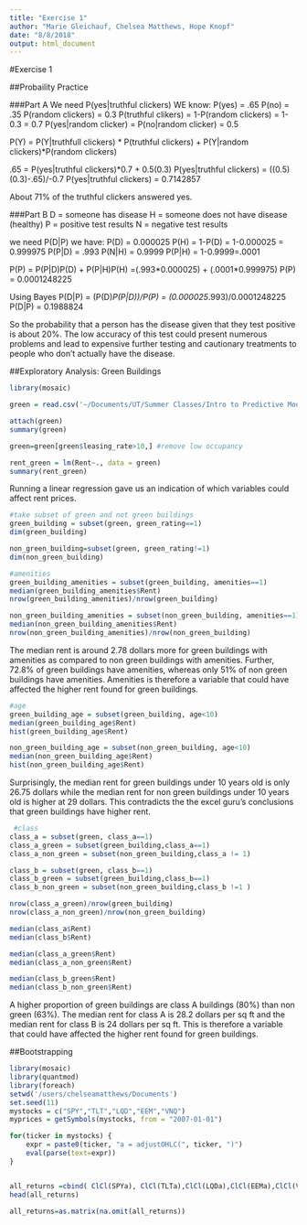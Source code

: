 ```yaml
---
title: "Exercise 1"
author: "Marie Gleichauf, Chelsea Matthews, Hope Knopf"
date: "8/8/2018"
output: html_document
---
```


#Exercise 1

##Probaility Practice

###Part A
We need P(yes|truthful clickers) 
WE know:
P(yes) = .65
P(no) = .35
P(random clickers) = 0.3
P(truthful clikers) = 1-P(random clickers) = 1-0.3 = 0.7
P(yes|random clicker) = P(no|random clicker) = 0.5

P(Y) = P(Y|truthfull clickers) \* P(truthful clickers) + P(Y|random clickers)*P(random clickers)

.65 = P(yes|truthful clickers)*0.7 + 0.5(0.3)
P(yes|truthful clickers) = ((0.5)(0.3)-.65)/-0.7 
P(yes|truthful clickers) = 0.7142857

About 71% of the truthful clickers answered yes. 

###Part B
D = someone has disease
H = someone does not have disease (healthy)
P = positive test results
N = negative test results

we need P(D|P)
we have:
P(D) = 0.000025
P(H) = 1-P(D) = 1-0.000025 = 0.999975
P(P|D) = .993
P(N|H) = 0.9999 
P(P|H) = 1-0.9999=.0001 

P(P) = P(P|D)P(D) + P(P|H)P(H)
     =(.993\*0.000025) + (.0001*0.999975)
P(P) = 0.0001248225

Using Bayes 
P(D|P) = (P(D)*P(P|D))/P(P)
       = (0.000025*.993)/0.0001248225
P(D|P) =  0.1988824

So the probability that a person has the disease given that they test positive is about 20%. The low accuracy of this test could present numerous problems and lead to expensive further testing and cautionary treatments to people who don't actually have the disease. 

##Exploratory Analysis: Green Buildings
```r
library(mosaic)

green = read.csv('~/Documents/UT/Summer Classes/Intro to Predictive Modeling/Part 2/HW 1/greenbuildings.csv')

attach(green)
summary(green)
```

```r
green=green[green$leasing_rate>10,] #remove low occupancy
```

```r
rent_green = lm(Rent~., data = green)
summary(rent_green)
```
Running a linear regression gave us an indication of which variables could affect rent prices.

```r
#take subset of green and not green buildings
green_building = subset(green, green_rating==1)
dim(green_building)

non_green_building=subset(green, green_rating!=1)
dim(non_green_building)
```

```r
#amenities
green_building_amenities = subset(green_building, amenities==1)
median(green_building_amenities$Rent)
nrow(green_building_amenities)/nrow(green_building)

non_green_building_amenities = subset(non_green_building, amenities==1)
median(non_green_building_amenities$Rent)
nrow(non_green_building_amenities)/nrow(non_green_building)
```
The median rent is around 2.78 dollars more for green buildings with amenities as compared to non green buildings with amenities. Further, 72.8% of green buildings have amenities, whereas only 51% of non green buildings have amenities. Amenities is therefore a variable that could have affected the higher rent found for green buildings.

```r
#age
green_building_age = subset(green_building, age<10)
median(green_building_age$Rent)
hist(green_building_age$Rent)

non_green_building_age = subset(non_green_building, age<10)
median(non_green_building_age$Rent)
hist(non_green_building_age$Rent)
```
Surprisingly, the median rent for green buildings under 10 years old is only 26.75 dollars while the median rent for non green buildings under 10 years old is higher at 29 dollars. This contradicts the the excel guru's conclusions that green buildings have higher rent.

```r
 #class 
class_a = subset(green, class_a==1)
class_a_green = subset(green_building,class_a==1)
class_a_non_green = subset(non_green_building,class_a != 1)

class_b = subset(green, class_b==1)
class_b_green = subset(green_building,class_b==1)
class_b_non_green = subset(non_green_building,class_b !=1 )

nrow(class_a_green)/nrow(green_building)
nrow(class_a_non_green)/nrow(non_green_building)

median(class_a$Rent)
median(class_b$Rent)

median(class_a_green$Rent)
median(class_a_non_green$Rent)

median(class_b_green$Rent)
median(class_b_non_green$Rent)
```
A higher proportion of green buildings are class A buildings (80%) than non green (63%).  The median rent for class A is 28.2 dollars per sq ft and the median rent for class B is 24 dollars per sq ft. This is therefore a variable that could have affected the higher rent found for green buildings.

##Bootstrapping
```r
library(mosaic)
library(quantmod)
library(foreach)
setwd('/users/chelseamatthews/Documents')
set.seed(11)
mystocks = c("SPY","TLT","LQD","EEM","VNQ")
myprices = getSymbols(mystocks, from = "2007-01-01")

for(ticker in mystocks) {
	expr = paste0(ticker, "a = adjustOHLC(", ticker, ")")
	eval(parse(text=expr))
}


all_returns =cbind( ClCl(SPYa), ClCl(TLTa),ClCl(LQDa),ClCl(EEMa),ClCl(VNQa))
head(all_returns)

all_returns=as.matrix(na.omit(all_returns))
```


